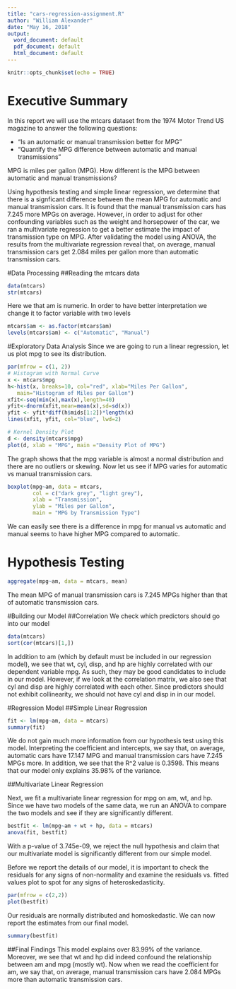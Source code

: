 ```yaml
---
title: "cars-regression-assignment.R"
author: "William Alexander"
date: "May 16, 2018"
output:
  word_document: default
  pdf_document: default
  html_document: default
---
```


```r
knitr::opts_chunk$set(echo = TRUE)
```

# Executive Summary

In this report we will use the mtcars dataset from the 1974 Motor Trend US magazine to answer the following questions:

* “Is an automatic or manual transmission better for MPG”
* "Quantify the MPG difference between automatic and manual transmissions"

MPG is miles per gallon (MPG). How different is the MPG between automatic and manual transmissions?

Using hypothesis testing and simple linear regression, we determine that there is a signficant difference between the mean MPG for automatic and manual transmission cars. It is found that the manual transmission cars has 7.245 more MPGs on average. However, in order to adjust for other confounding variables such as the weight and horsepower of the car, we ran a multivariate regression to get a better estimate the impact of transmission type on MPG. After validating the model using ANOVA, the results from the multivariate regression reveal that, on average, manual transmission cars get 2.084 miles per gallon more than automatic transmission cars.

#Data Processing
##Reading the mtcars data
```r
data(mtcars)
str(mtcars)
```

Here we that am is numeric. In order to have better interpretation we change it to factor variable with two levels
```r
mtcars$am <- as.factor(mtcars$am)
levels(mtcars$am) <- c("Automatic", "Manual")

```

#Exploratory Data Analysis
Since we are going to run a linear regression, let us plot mpg to see its distribution.

```r
par(mfrow = c(1, 2))
# Histogram with Normal Curve
x <- mtcars$mpg
h<-hist(x, breaks=10, col="red", xlab="Miles Per Gallon",
   main="Histogram of Miles per Gallon")
xfit<-seq(min(x),max(x),length=40)
yfit<-dnorm(xfit,mean=mean(x),sd=sd(x))
yfit <- yfit*diff(h$mids[1:2])*length(x)
lines(xfit, yfit, col="blue", lwd=2)

# Kernel Density Plot
d <- density(mtcars$mpg)
plot(d, xlab = "MPG", main ="Density Plot of MPG")
```

The graph shows that the mpg variable is almost a normal distribution and there are no outliers or skewing. Now let us see if MPG varies for automatic vs manual transmission cars.

```r
boxplot(mpg~am, data = mtcars,
        col = c("dark grey", "light grey"),
        xlab = "Transmission",
        ylab = "Miles per Gallon",
        main = "MPG by Transmission Type")
```

We can easily see there is a difference in mpg for manual vs automatic and manual seems to have higher MPG compared to automatic.

# Hypothesis Testing
```r
aggregate(mpg~am, data = mtcars, mean)
```

The mean MPG of manual transmission cars is 7.245 MPGs higher than that of automatic transmission cars. 

#Building our Model
##Correlation
We check which predictors should go into our model

```r
data(mtcars)
sort(cor(mtcars)[1,])
```
In addition to am (which by default must be included in our regression model), we see that wt, cyl, disp, and hp are highly correlated with our dependent variable mpg. As such, they may be good candidates to include in our model. However, if we look at the correlation matrix, we also see that  cyl and disp are highly correlated with each other. Since predictors should not exhibit collinearity, we should not have cyl and disp in in our model.

#Regression Model
##Simple Linear Regression

```r
fit <- lm(mpg~am, data = mtcars)
summary(fit)
```

We do not gain much more information from our hypothesis test using this model. Interpreting the coefficient and intercepts, we say that, on average, automatic cars have 17.147 MPG and manual transmission cars have 7.245 MPGs more. In addition, we see that the R^2 value is 0.3598. This means that our model only explains 35.98% of the variance.

##Multivariate Linear Regression

Next, we fit a multivariate linear regression for mpg on am, wt, and hp. Since we have two models of the same data, we run an ANOVA to compare the two models and see if they are significantly different.

```r
bestfit <- lm(mpg~am + wt + hp, data = mtcars)
anova(fit, bestfit)
```
With a p-value of 3.745e-09, we reject the null hypothesis and claim that our multivariate model is significantly different from our simple model.

Before we report the details of our model, it is important to check the residuals for any signs of non-normality and examine the residuals vs. fitted values plot to spot for any signs of heteroskedasticity.

```r
par(mfrow = c(2,2))
plot(bestfit)
```

Our residuals are normally distributed and homoskedastic. We can now report the estimates from our final model.

```r
summary(bestfit)
```

##Final Findings
This model explains over 83.99% of the variance. Moreover, we see that wt and hp did indeed confound the relationship between am and mpg (mostly wt). Now when we read the coefficient for am, we say that, on average, manual transmission cars have 2.084 MPGs more than automatic transmission cars.
